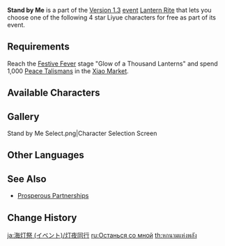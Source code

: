{{EventTabs
|subpage1=Theater Mechanicus
|subpage2=Lantern Rite Tales
|subpage3=Stand by Me
}}
{{Event
|name              = Stand by Me
|image             = Stand by Me.jpg
|type              = In-Game
|type2             = Sub
|time_known        = yes
|time_start        = 2021-02-10 10:00:00
|time_end          = 2021-03-07 03:59:59
}}
'''Stand by Me''' is a part of the [[Version 1.3]] [[event]] [[Lantern Rite]] that lets you choose one of the following 4 star Liyue characters for free as part of its event.

==Requirements==
Reach the [[Festive Fever]] stage "Glow of a Thousand Lanterns" and spend 1,000 [[Peace Talisman]]s in the [[Xiao Market]].

==Available Characters==
{{Card|Ningguang}}
{{Card|Beidou}}
{{Card|Xiangling}}
{{Card|Xingqiu}}
{{Card|Chongyun}}
{{Card|Xinyan}}

==Gallery==
<gallery hideaddbutton="true" captionalign="center" widths="500">
Stand by Me Select.png|Character Selection Screen
</gallery>

==Other Languages==
{{Other Languages
|en      = Stand by Me
|zhs     = 六翮奋彰
|zhs_rm  = Liùhé Fèn Zhāng
|zht     = 六翮奮彰
|zht_rm  = Liùhé Fèn Zhāng
|zh_tl   = Two Wings Spread and Revealed
|zh_note = Based off a Chinese acrostic poem {{Lang|zh=离合诗|zh_rm=lí hé shī}} by Three Kingdoms poet {{w|Kong Rong}}, the full line reads {{zh|六翮将奋，羽仪未彰|tl=six {{w|Pennaceous feather|pennaceous feathers}} are about to flutter, yet the wings have yet to spread}}. When standing on its own, the phrase "six pennaceous feathers" {{Lang|zh=六翮}} refers to a bird's two wings. Additionally, the number "six" mentioned in the title may also be a reference to the fact that there are six in-game characters available during the event.
|ja      = 灯夜同行
|ja_rm   = Touya Doukou
|ja_tl   = Together at the {{w|Lantern Festival}}
|ko      = 동행의 등불
|ko_rm   = Donghaeng-ui Deungbul
|ko_tl   = Lantern of Accompany
|es      = A tu lado me siento seguro
|es_tl   = At Your Side I Feel Safe
|fr      = À tes côtés
|fr_tl   = By Your Side
|ru      = Останься со мной
|ru_tl   = Stay with Me
|th      = หกนามแห่งพลัง
|th_rm   = 
|th_tl   = 
|vi      = Lục Cách Phấn Chương
|vi_tl   = 
|de      = Wir stehen zueinander
|de_tl   = We Stay Together
|id      = Sahabat Setia
|id_tl   = Loyal Friend
|pt      = Asas Agitadas
|pt_tl   = 
|tr      = 
|tr_tl   = 
|it      = 
|it_tl   = 
}}

==See Also==
* [[Fleeting Colors in Flight/Prosperous Partnerships|Prosperous Partnerships]]

==Change History==
{{Change History|1.3}}

[[ja:海灯祭 (イベント)/灯夜同行]]
[[ru:Останься со мной]]
[[th:หกนามแห่งพลัง]]